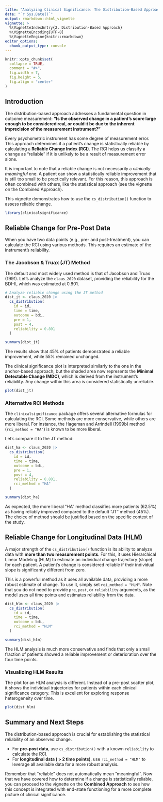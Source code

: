 ```yaml
---
title: "Analyzing Clinical Significance: The Distribution-Based Approach"
date: "`r Sys.Date()`"
output: rmarkdown::html_vignette
vignette: >
  %\VignetteIndexEntry{2. Distribution-Based Approach}
  %\VignetteEncoding{UTF-8}
  %\VignetteEngine{knitr::rmarkdown}
editor_options: 
  chunk_output_type: console
---
```


```r
knitr::opts_chunk$set(
  collapse = TRUE,
  comment = "#>",
  fig.width = 7,
  fig.height = 5,
  fig.align = "center"
)
```

## Introduction

The distribution-based approach addresses a fundamental question in outcome measurement: **"Is the observed change in a patient's score large enough to be considered real, or could it be due to the inherent imprecision of the measurement instrument?"**

Every psychometric instrument has some degree of measurement error. This approach determines if a patient's change is statistically reliable by calculating a **Reliable Change Index (RCI)**. The RCI helps us classify a change as "reliable" if it is unlikely to be a result of measurement error alone.

It is important to note that a reliable change is not necessarily a *clinically meaningful* one. A patient can show a statistically reliable improvement that is still too small to be practically relevant. For this reason, this approach is often combined with others, like the statistical approach (see the vignette on the Combined Approach).

This vignette demonstrates how to use the `cs_distribution()` function to assess reliable change.

```r
library(clinicalsignificance)
```

## Reliable Change for Pre-Post Data

When you have two data points (e.g., pre- and post-treatment), you can calculate the RCI using various methods. This requires an estimate of the instrument's reliability.

### The Jacobson & Truax (JT) Method

The default and most widely used method is that of Jacobson and Truax (1991). Let's analyze the `claus_2020` dataset, providing the reliability for the BDI-II, which was estimated at 0.801.

```r
# Analyze reliable change using the JT method
dist_jt <- claus_2020 |>
  cs_distribution(
    id = id,
    time = time,
    outcome = bdi,
    pre = 1,
    post = 4,
    reliability = 0.801
  )

summary(dist_jt)
```
The results show that 45% of patients demonstrated a reliable improvement, while 55% remained unchanged.

The clinical significance plot is interpreted similarly to the one in the anchor-based approach, but the shaded area now represents the **Minimal Detectable Change (MDC)**, which is derived from the instrument's reliability. Any change within this area is considered statistically unreliable.

```r
plot(dist_jt)
```

### Alternative RCI Methods

The `clinicalsignificance` package offers several alternative formulas for calculating the RCI. Some methods are more conservative, while others are more liberal. For instance, the Hageman and Arrindell (1999b) method (`rci_method = "HA"`) is known to be more liberal.

Let's compare it to the JT method:
```r
dist_ha <- claus_2020 |>
  cs_distribution(
    id = id,
    time = time,
    outcome = bdi,
    pre = 1,
    post = 4,
    reliability = 0.801,
    rci_method = "HA"
  )

summary(dist_ha)
```
As expected, the more liberal "HA" method classifies more patients (62.5%) as having reliably improved compared to the default "JT" method (45%). The choice of method should be justified based on the specific context of the study.


## Reliable Change for Longitudinal Data (HLM)

A major strength of the `cs_distribution()` function is its ability to analyze data with **more than two measurement points**. For this, it uses Hierarchical Linear Modeling (HLM) to estimate an individual change trajectory (slope) for each patient. A patient's change is considered reliable if their individual slope is significantly different from zero.

This is a powerful method as it uses all available data, providing a more robust estimate of change. To use it, simply set `rci_method = "HLM"`. Note that you do not need to provide `pre`, `post`, or `reliability` arguments, as the model uses all time points and estimates reliability from the data.

```r
dist_hlm <- claus_2020 |>
  cs_distribution(
    id = id,
    time = time,
    outcome = bdi,
    rci_method = "HLM"
  )

summary(dist_hlm)
```
The HLM analysis is much more conservative and finds that only a small fraction of patients showed a reliable improvement or deterioration over the four time points.

### Visualizing HLM Results

The plot for an HLM analysis is different. Instead of a pre-post scatter plot, it shows the individual trajectories for patients within each clinical significance category. This is excellent for exploring response heterogeneity over time.

```r
plot(dist_hlm)
```

## Summary and Next Steps

The distribution-based approach is crucial for establishing the statistical reliability of an observed change.

* For **pre-post data**, use `cs_distribution()` with a known `reliability` to calculate the RCI.
* For **longitudinal data ( > 2 time points)**, use `rci_method = "HLM"` to leverage all available data for a more robust analysis.

Remember that "reliable" does not automatically mean "meaningful". Now that we have covered how to determine if a change is statistically reliable, you can proceed to the vignette on the **Combined Approach** to see how this concept is integrated with end-state functioning for a more complete picture of clinical significance.

